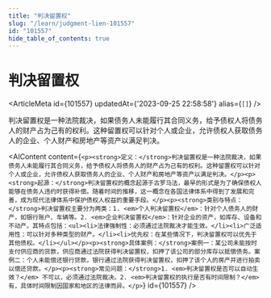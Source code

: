 ```yaml
---
title: "判决留置权"
slug: "/learn/judgment-lien-101557"
id: "101557"
hide_table_of_contents: true
---
```



# 判决留置权

<ArticleMeta id={101557} updatedAt={'2023-09-25 22:58:58'} alias={`[]`} />
<div className='border-solid border-b border-t-0 my-4 border-[var(--ifm-color-gray-300)]' />

判决留置权是一种法院裁决，如果债务人未能履行其合同义务，给予债权人将债务人的财产占为己有的权利。这种留置权可以针对个人或企业，允许债权人获取债务人的企业、个人财产和房地产等资产以满足判决。

<AIContent content={`<p><strong>定义：</strong>判决留置权是一种法院裁决，如果债务人未能履行其合同义务，给予债权人将债务人的财产占为己有的权利。这种留置权可以针对个人或企业，允许债权人获取债务人的企业、个人财产和房地产等资产以满足判决。</p><p><strong>起源：</strong>判决留置权的概念起源于古罗马法，最早的形式是为了确保债权人能够在债务人违约时获得补偿。随着时间的推移，这一概念在各国法律体系中得到了发展和完善，成为现代法律体系中保护债权人权益的重要手段。</p><p><strong>类别与特点：</strong>判决留置权主要分为两类：1. <em>个人判决留置权</em>：针对个人债务人的财产，如银行账户、车辆等。2. <em>企业判决留置权</em>：针对企业的资产，如库存、设备和不动产。其特点包括：<ul><li>法律强制性：必须通过法院裁决才能生效。</li><li>广泛适用性：可以针对多种类型的财产。</li><li>优先权：在某些情况下，判决留置权可以优先于其他债权。</li></ul></p><p><strong>具体案例：</strong>案例一：某公司未能按时支付供应商的货款，供应商通过法院获得判决留置权，扣押了该公司的部分库存以抵偿债务。案例二：个人未能偿还银行贷款，银行通过法院获得判决留置权，扣押了该个人的房产并进行拍卖以偿还贷款。</p><p><strong>常见问题：</strong>1. <em>判决留置权是否可以自动生效？</em> 不可以，必须通过法院裁决。2. <em>判决留置权的执行是否有时间限制？</em> 有，具体时间限制因国家和地区的法律而异。</p>`} id={101557} />
